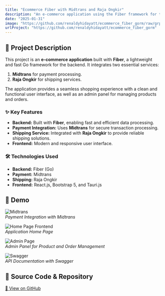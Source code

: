 ```yaml
---
title: "Ecommerce Fiber with Midtrans and Raja Ongkir"
description: "An e-commerce application using the Fiber framework for the backend, integrated with Midtrans for payments and Raja Ongkir for shipping."
date: "2025-01-31"
image: "https://github.com/renaldyhidayatt/ecommerce_fiber_gorm/raw/grpc_fiber/images/home.png?raw=true"
urlProject: "https://github.com/renaldyhidayatt/ecommerce_fiber_gorm"
---
```


## 🛒 Project Description

This project is an **e-commerce application** built with **Fiber**, a lightweight and fast Go framework for the backend. It integrates two essential services:
1. **Midtrans** for payment processing.
2. **Raja Ongkir** for shipping services.

The application provides a seamless shopping experience with a clean and functional user interface, as well as an admin panel for managing products and orders.

### ✨ Key Features
- **Backend:** Built with **Fiber**, enabling fast and efficient data processing.
- **Payment Integration:** Uses **Midtrans** for secure transaction processing.
- **Shipping Service:** Integrated with **Raja Ongkir** to provide reliable shipping solutions.
- **Frontend:** Modern and responsive user interface.

### 🛠 Technologies Used
- **Backend:** Fiber (Go)
- **Payment:** Midtrans
- **Shipping:** Raja Ongkir
- **Frontend:** React.js, Bootstrap 5, and Tauri.js

## 📸 Demo

![Midtrans](https://github.com/renaldyhidayatt/ecommerce_fiber_gorm/raw/grpc_fiber/images/midtrans.png?raw=true)  
*Payment Integration with Midtrans*

![Home Page Frontend](https://github.com/renaldyhidayatt/ecommerce_fiber_gorm/raw/grpc_fiber/images/home.png?raw=true)  
*Application Home Page*

![Admin Page](https://github.com/renaldyhidayatt/ecommerce_fiber_gorm/raw/grpc_fiber/images/front-admin.png?raw=true)  
*Admin Panel for Product and Order Management*

![Swagger](https://github.com/renaldyhidayatt/ecommerce_fiber_gorm/raw/grpc_fiber/images/swagger.png?raw=true)  
*API Documentation with Swagger*

## 🔗 Source Code & Repository
[📌 View on GitHub](https://github.com/renaldyhidayatt/ecommerce_fiber_gorm)